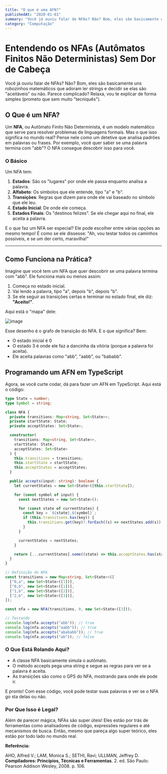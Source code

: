 ```yaml
---
title: "O que é uma AFN?"
publishedAt: "2020-01-01"
summary: "Você já ouviu falar de NFAs? Não? Bom, eles são basicamente uns robozinhos matemáticos que adoram ler strings e decidir se elas são 'aceitáveis' ou não. Parece complicado? Relaxa, vou te explicar de forma simples (prometo que sem muito 'tecniquês')."
category: "Computação"
---
```


# Entendendo os NFAs (Autômatos Finitos Não Deterministas) Sem Dor de Cabeça

Você já ouviu falar de NFAs? Não? Bom, eles são basicamente uns robozinhos matemáticos que adoram ler strings e decidir se elas são "aceitáveis" ou não. Parece complicado? Relaxa, vou te explicar de forma simples (prometo que sem muito "tecniquês").

## O Que é um NFA?

Um **NFA**, ou Autômato Finito Não Determinista, é um modelo matemático que serve para resolver problemas de linguagens formais. Mas o que isso significa no mundo real? Pense nele como um detetive que analisa padrões em palavras ou frases. Por exemplo, você quer saber se uma palavra termina com "abb"? O NFA consegue descobrir isso para você.

### O Básico

Um NFA tem:

1. **Estados**: São os "lugares" por onde ele passa enquanto analisa a palavra.
2. **Alfabeto**: Os símbolos que ele entende, tipo "a" e "b".
3. **Transições**: Regras que dizem para onde ele vai baseado no símbolo que ele leu.
4. **Estado Inicial**: De onde ele começa.
5. **Estados Finais**: Os "destinos felizes". Se ele chegar aqui no final, ele aceita a palavra.

E o que faz um NFA ser especial? Ele pode escolher entre várias opções ao mesmo tempo! É como se ele dissesse: "Ah, vou testar todos os caminhos possíveis, e se um der certo, maravilha!"

---

## Como Funciona na Prática?

Imagine que você tem um NFA que quer descobrir se uma palavra termina com "abb". Ele funciona mais ou menos assim:

1. Começa no estado inicial.
2. Vai lendo a palavra, tipo "a", depois "b", depois "b".
3. Se ele seguir as transições certas e terminar no estado final, ele diz: **"Aceito!"**.

Aqui está o "mapa" dele:

![image](../../../assets/afn.png)

Esse desenho é o grafo de transição do NFA. E o que significa? Bem:

- O estado inicial é 0
- O estado 3 é onde ele faz a dancinha da vitória (porque a palavra foi aceita).
- Ele aceita palavras como "abb", "aabb", ou "bababb".

## Programando um AFN em TypeScript

Agora, se você curte codar, dá para fazer um AFN em TypeScript. Aqui está o código:

```typescript
type State = number;
type Symbol = string;

class NFA {
  private transitions: Map<string, Set<State>>;
  private startState: State;
  private acceptStates: Set<State>;

  constructor(
    transitions: Map<string, Set<State>>,
    startState: State,
    acceptStates: Set<State>
  ) {
    this.transitions = transitions;
    this.startState = startState;
    this.acceptStates = acceptStates;
  }

  public accepts(input: string): boolean {
    let currentStates = new Set<State>([this.startState]);

    for (const symbol of input) {
      const nextStates = new Set<State>();

      for (const state of currentStates) {
        const key = `${state},${symbol}`;
        if (this.transitions.has(key)) {
          this.transitions.get(key)?.forEach((s) => nextStates.add(s));
        }
      }

      currentStates = nextStates;
    }

    return [...currentStates].some((state) => this.acceptStates.has(state));
  }
}

// Definição do NFA
const transitions = new Map<string, Set<State>>([
  ["0,a", new Set<State>([1])],
  ["0,b", new Set<State>([1])],
  ["1,b", new Set<State>([2])],
  ["2,b", new Set<State>([3])],
]);

const nfa = new NFA(transitions, 0, new Set<State>([3]));

// Testando
console.log(nfa.accepts("abb")); // true
console.log(nfa.accepts("aabb")); // true
console.log(nfa.accepts("abababb")); // true
console.log(nfa.accepts("ab")); // false
```

### O Que Está Rolando Aqui?

- A classe NFA basicamente simula o autômato.
- O método accepts pega uma string e segue as regras para ver se a palavra é aceita.
- As transições são como o GPS do NFA, mostrando para onde ele pode ir.

E pronto! Com esse código, você pode testar suas palavras e ver se o NFA go
sta delas ou não.

### Por Que Isso é Legal?

Além de parecer mágica, NFAs são super úteis! Eles estão por trás de ferramentas como analisadores de código, expressões regulares e até mecanismos de busca. Então, mesmo que pareça algo super teórico, eles estão por todo lado no mundo real.

**Referência:**

AHO, Alfred V.; LAM, Monica S.; SETHI, Ravi; ULLMAN, Jeffrey D. **Compiladores: Princípios, Técnicas e Ferramentas**. 2. ed. São Paulo: Pearson Addison Wesley, 2008. p. 106.
